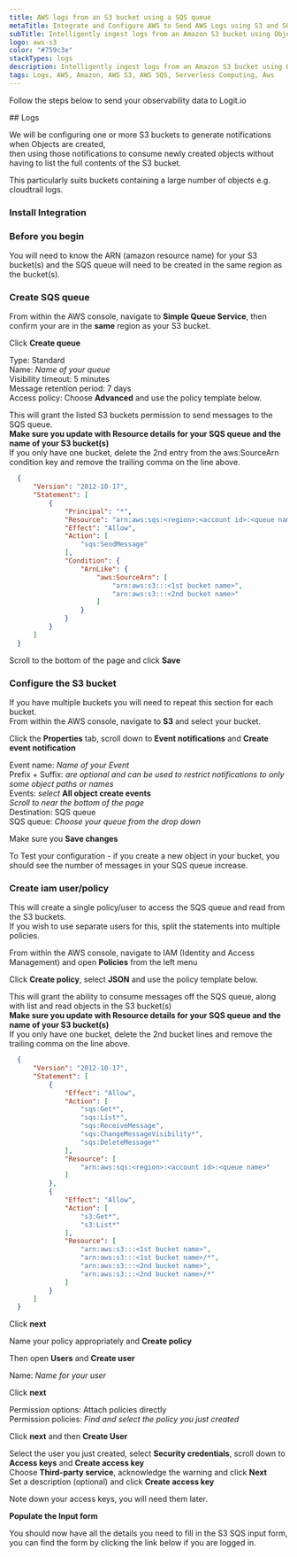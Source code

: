 ```yaml
---
title: AWS logs from an S3 bucket using a SQS queue
metaTitle: Integrate and Configure AWS to Send AWS Logs using S3 and SQS
subTitle: Intelligently ingest logs from an Amazon S3 bucket using ObjectCreated notifications to your Stack
logo: aws-s3
color: "#759c3e"
stackTypes: logs
description: Intelligently ingest logs from an Amazon S3 bucket using ObjectCreated notifications to your Stack using the instructions below and begin analysing your data with ELK
tags: Logs, AWS, Amazon, AWS S3, AWS SQS, Serverless Computing, Aws
---
```


Follow the steps below to send your observability data to Logit.io

<Steps>
  ## Logs
 
  We will be configuring one or more S3 buckets to generate notifications when Objects are created,  
  then using those notifications to consume newly created objects without having to list the full contents of the S3 bucket.
 
  This particularly suits buckets containing a large number of objects e.g. cloudtrail logs.
 
  ### Install Integration

  <InstallIntegration/>
 
  ### Before you begin
 
  You will need to know the ARN (amazon resource name) for your S3 bucket(s) and the SQS queue will need to be created in the same region as the bucket(s).
 
  ### Create SQS queue
 
  From within the AWS console, navigate to **Simple Queue Service**, then confirm your are in the **same** region as your S3 bucket.
 
  Click **Create queue**
 
  Type: Standard  
  Name: *Name of your queue*  
  Visibility timeout: 5 minutes  
  Message retention period: 7 days  
  Access policy: Choose **Advanced** and use the policy template below.
 
  This will grant the listed S3 buckets permission to send messages to the SQS queue.  
  **Make sure you update with Resource details for your SQS queue and the name of your S3 bucket(s)**  
  If you only have one bucket, delete the 2nd entry from the aws:SourceArn condition key and remove the trailing comma on the line above.
  
  ```json
    {
        "Version": "2012-10-17",
        "Statement": [
            {
                "Principal": "*",
                "Resource": "arn:aws:sqs:<region>:<account id>:<queue name>",
                "Effect": "Allow",
                "Action": [
                    "sqs:SendMessage"
                ],
                "Condition": {
                    "ArnLike": {
                        "aws:SourceArn": [
                            "arn:aws:s3:::<1st bucket name>",
                            "arn:aws:s3:::<2nd bucket name>"
                        ]
                    }
                }
            }
        ]
    }
  ```
 
  Scroll to the bottom of the page and click **Save**
 
  ### Configure the S3 bucket
 
  If you have multiple buckets you will need to repeat this section for each bucket.  
  From within the AWS console, navigate to **S3** and select your bucket.
 
  Click the **Properties** tab, scroll down to **Event notifications** and **Create event notification**
 
  Event name: *Name of your Event*  
  Prefix + Suffix: *are optional and can be used to restrict notifications to only some object paths or names*  
  Events: *select* **All object create events**  
  *Scroll to near the bottom of the page*  
  Destination: SQS queue  
  SQS queue: *Choose your queue from the drop down*  
 
  Make sure you **Save changes**
  
  To Test your configuration - if you create a new object in your bucket, you should see the number of messages in your SQS queue increase.
 
  ### Create iam user/policy
 
  This will create a single policy/user to access the SQS queue and read from the S3 buckets.  
  If you wish to use separate users for this, split the statements into multiple policies.

  From within the AWS console, navigate to IAM (Identity and Access Management) and open **Policies** from the left menu
 
  Click **Create policy**, select **JSON** and use the policy template below.
 
  This will grant the ability to consume messages off the SQS queue, along with list and read objects in the S3 bucket(s)  
  **Make sure you update with Resource details for your SQS queue and the name of your S3 bucket(s)**  
  If you only have one bucket, delete the 2nd bucket lines and remove the trailing comma on the line above.


  ```json
    {
        "Version": "2012-10-17",
        "Statement": [
            {
                "Effect": "Allow",
                "Action": [
                    "sqs:Get*",
                    "sqs:List*",
                    "sqs:ReceiveMessage",
                    "sqs:ChangeMessageVisibility*",
                    "sqs:DeleteMessage*"
                ],
                "Resource": [
                    "arn:aws:sqs:<region>:<account id>:<queue name>"
                ]
            },
            {
                "Effect": "Allow",
                "Action": [
                    "s3:Get*",
                    "s3:List*"
                ],
                "Resource": [
                    "arn:aws:s3:::<1st bucket name>",
                    "arn:aws:s3:::<1st bucket name>/*",
                    "arn:aws:s3:::<2nd bucket name>",
                    "arn:aws:s3:::<2nd bucket name>/*"
                ]
            }
        ]
    }
  ```
 
  Click **next**
 
  Name your policy appropriately and **Create policy**
 
  Then open **Users** and **Create user**
 
  Name: *Name for your user*
  
  Click **next**
  
  Permission options: Attach policies directly  
  Permission policies: *Find and select the policy you just created*  
 
  Click **next** and then **Create User**
 
  Select the user you just created, select **Security credentials**, scroll down to **Access keys** and **Create access key**  
  Choose **Third-party service**, acknowledge the warning and click **Next**  
  Set a description (optional) and click **Create access key**
  
  Note down your access keys, you will need them later.

  **Populate the Input form**
 
  You should now have all the details you need to fill in the S3 SQS input form, you can find the form by clicking the 
  link below if you are logged in.

  <ConfigureInputButton stackType="logs" utmMedium="logs" utmCampaign="s3-sqs" input="s3-sqs" buttonText="S3 SQS" />

</Steps>
